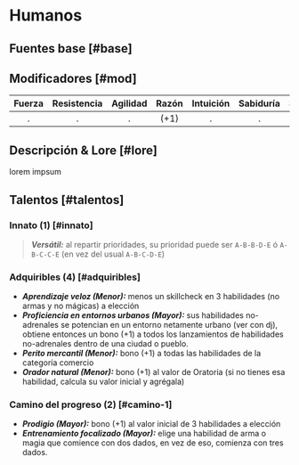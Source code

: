 
# Humanos

## Fuentes base [#base]

<VMS v="75" m="90" a="85" />

## Modificadores [#mod]

| Fuerza | Resistencia | Agilidad | Razón | Intuición | Sabiduría | Social | Percepción | Voluntad |
| :----: | :---------: | :------: | :---: | :-------: | :-------: | :----: | :--------: | :------: |
|   .    |      .      |    .     | (+1)  |     .     |     .     |  (+1)  |     .      |    .     |

<Bleed>
  <Screenshot src={placeholderImage} alt="placeholder" full />
</Bleed>

## Descripción & Lore [#lore]

lorem impsum

## Talentos [#talentos]

### Innato (1) [#innato]

> _**Versátil:**_ al repartir prioridades, su prioridad puede ser `A-B-B-D-E` ó `A-B-C-C-E` (en vez del usual `A-B-C-D-E`)

### Adquiribles (4) [#adquiribles]

- _**Aprendizaje veloz (Menor):**_ menos un skillcheck en 3 habilidades (no armas y no mágicas) a elección
- _**Proficiencia en entornos urbanos (Mayor):**_ sus habilidades no-adrenales se potencian en un entorno netamente urbano (ver con dj), obtiene entonces un bono (+1) a todos los lanzamientos de habilidades no-adrenales dentro de una ciudad o pueblo.
- _**Perito mercantil (Menor):**_ bono (+1) a todas las habilidades de la categoría comercio
- _**Orador natural (Menor):**_ bono (+1) al valor de Oratoria (si no tienes esa habilidad, calcula su valor inicial y agrégala)

### Camino del progreso (2) [#camino-1]

- _**Prodigio (Mayor):**_ bono (+1) al valor inicial de 3 habilidades a elección
- _**Entrenamiento focalizado (Mayor):**_ elige una habilidad de arma o magia que comience con dos dados, en vez de eso, comienza con tres dados.
